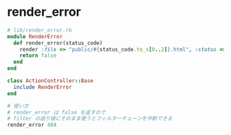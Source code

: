 = render_error =

<source lang="ruby">
# lib/render_error.rb
module RenderError
  def render_error(status_code)
    render :file => "public/#{status_code.to_s[0..2]}.html", :status => status_code
    return false
  end
end

class ActionController::Base
  include RenderError
end
</source>

<source lang="ruby">
# 使い方
# render_error は false を返すので
# filter の返り値にそのまま使うとフィルターチェーンを中断できる
render_error 404
</source>